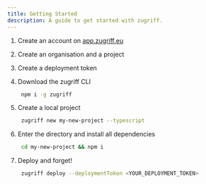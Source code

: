 ```yaml
---
title: Getting Started
description: A guide to get started with zugriff.
---
```



<Steps>

1. Create an account on [app.zugriff.eu](https://app.zugriff.eu)
2. Create an organisation and a project
3. Create a deployment token
4. Download the zugriff CLI

   ```zsh
    npm i -g zugriff
   ```

5. Create a local project

   ```zsh
    zugriff new my-new-project --typescript
   ```

6. Enter the directory and install all dependencies

   ```zsh
    cd my-new-project && npm i
   ```

7. Deploy and forget!

   ```zsh
    zugriff deploy --deploymentToken <YOUR_DEPLOYMENT_TOKEN>
   ```

</Steps>

